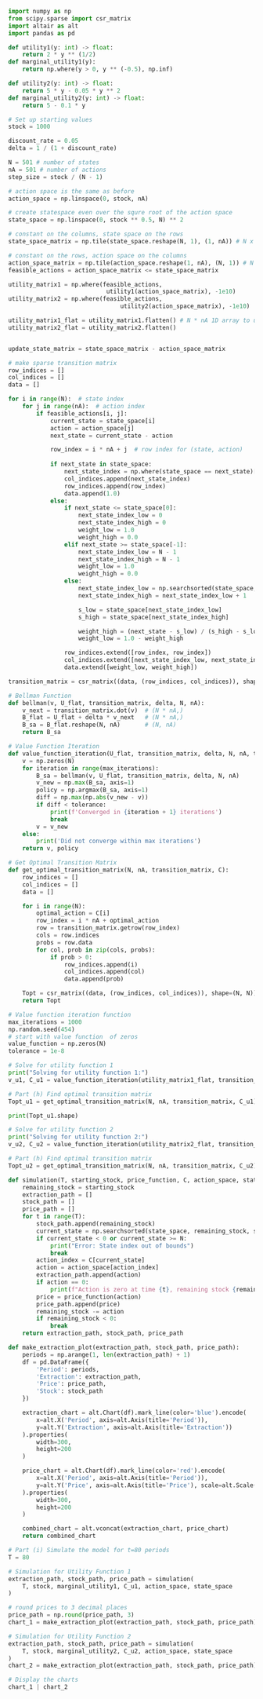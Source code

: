 ```python
import numpy as np
from scipy.sparse import csr_matrix
import altair as alt
import pandas as pd

def utility1(y: int) -> float:
    return 2 * y ** (1/2)
def marginal_utility1(y):
    return np.where(y > 0, y ** (-0.5), np.inf)

def utility2(y: int) -> float:
    return 5 * y - 0.05 * y ** 2
def marginal_utility2(y: int) -> float:
    return 5 - 0.1 * y

# Set up starting values
stock = 1000

discount_rate = 0.05
delta = 1 / (1 + discount_rate)

N = 501 # number of states
nA = 501 # number of actions
step_size = stock / (N - 1)

# action space is the same as before
action_space = np.linspace(0, stock, nA)

# create statespace even over the squre root of the action space
state_space = np.linspace(0, stock ** 0.5, N) ** 2

# constant on the columns, state space on the rows
state_space_matrix = np.tile(state_space.reshape(N, 1), (1, nA)) # N x nA

# constant on the rows, action space on the columns
action_space_matrix = np.tile(action_space.reshape(1, nA), (N, 1)) # N x nA
feasible_actions = action_space_matrix <= state_space_matrix

utility_matrix1 = np.where(feasible_actions, 
                            utility1(action_space_matrix), -1e10)    
utility_matrix2 = np.where(feasible_actions,
                                utility2(action_space_matrix), -1e10)

utility_matrix1_flat = utility_matrix1.flatten() # N * nA 1D array to use in Bellman with trnasition matrix
utility_matrix2_flat = utility_matrix2.flatten()


update_state_matrix = state_space_matrix - action_space_matrix
```

```python
# make sparse transition matrix
row_indices = []
col_indices = []
data = []

for i in range(N):  # state index
    for j in range(nA):  # action index
        if feasible_actions[i, j]:
            current_state = state_space[i]
            action = action_space[j]
            next_state = current_state - action

            row_index = i * nA + j  # row index for (state, action)
            
            if next_state in state_space:
                next_state_index = np.where(state_space == next_state)[0][0]
                col_indices.append(next_state_index)
                row_indices.append(row_index)
                data.append(1.0)
            else:
                if next_state <= state_space[0]:
                    next_state_index_low = 0
                    next_state_index_high = 0
                    weight_low = 1.0
                    weight_high = 0.0
                elif next_state >= state_space[-1]:
                    next_state_index_low = N - 1
                    next_state_index_high = N - 1
                    weight_low = 1.0
                    weight_high = 0.0
                else:
                    next_state_index_low = np.searchsorted(state_space, next_state, side='right') - 1
                    next_state_index_high = next_state_index_low + 1

                    s_low = state_space[next_state_index_low]
                    s_high = state_space[next_state_index_high]

                    weight_high = (next_state - s_low) / (s_high - s_low)
                    weight_low = 1.0 - weight_high

                row_indices.extend([row_index, row_index])
                col_indices.extend([next_state_index_low, next_state_index_high])
                data.extend([weight_low, weight_high])

transition_matrix = csr_matrix((data, (row_indices, col_indices)), shape=(N * nA, N))

# Bellman Function
def bellman(v, U_flat, transition_matrix, delta, N, nA):
    v_next = transition_matrix.dot(v)  # (N * nA,)
    B_flat = U_flat + delta * v_next   # (N * nA,)
    B_sa = B_flat.reshape(N, nA)       # (N, nA)
    return B_sa

# Value Function Iteration
def value_function_iteration(U_flat, transition_matrix, delta, N, nA, tolerance, max_iterations):
    v = np.zeros(N)
    for iteration in range(max_iterations):
        B_sa = bellman(v, U_flat, transition_matrix, delta, N, nA)
        v_new = np.max(B_sa, axis=1)
        policy = np.argmax(B_sa, axis=1)
        diff = np.max(np.abs(v_new - v))
        if diff < tolerance:
            print(f'Converged in {iteration + 1} iterations')
            break
        v = v_new
    else:
        print('Did not converge within max iterations')
    return v, policy

# Get Optimal Transition Matrix
def get_optimal_transition_matrix(N, nA, transition_matrix, C):
    row_indices = []
    col_indices = []
    data = []

    for i in range(N):
        optimal_action = C[i]
        row_index = i * nA + optimal_action
        row = transition_matrix.getrow(row_index)
        cols = row.indices
        probs = row.data
        for col, prob in zip(cols, probs):
            if prob > 0:
                row_indices.append(i)
                col_indices.append(col)
                data.append(prob)

    Topt = csr_matrix((data, (row_indices, col_indices)), shape=(N, N))
    return Topt

# Value function iteration function
max_iterations = 1000
np.random.seed(454)
# start with value function  of zeros
value_function = np.zeros(N)
tolerance = 1e-8

# Solve for utility function 1
print("Solving for utility function 1:")
v_u1, C_u1 = value_function_iteration(utility_matrix1_flat, transition_matrix, delta, N, nA, tolerance, max_iterations)

# Part (h) Find optimal transition matrix
Topt_u1 = get_optimal_transition_matrix(N, nA, transition_matrix, C_u1) 

print(Topt_u1.shape)

# Solve for utility function 2
print("Solving for utility function 2:")
v_u2, C_u2 = value_function_iteration(utility_matrix2_flat, transition_matrix, delta, N, nA, tolerance, max_iterations)

# Part (h) Find optimal transition matrix
Topt_u2 = get_optimal_transition_matrix(N, nA, transition_matrix, C_u2)

```


```python

def simulation(T, starting_stock, price_function, C, action_space, state_space):
    remaining_stock = starting_stock
    extraction_path = []
    stock_path = []
    price_path = []
    for t in range(T):
        stock_path.append(remaining_stock)
        current_state = np.searchsorted(state_space, remaining_stock, side='right') - 1
        if current_state < 0 or current_state >= N:
            print("Error: State index out of bounds")
            break
        action_index = C[current_state]
        action = action_space[action_index]
        extraction_path.append(action)
        if action == 0:
            print(f"Action is zero at time {t}, remaining stock {remaining_stock}")
        price = price_function(action)
        price_path.append(price)
        remaining_stock -= action
        if remaining_stock < 0:
            break
    return extraction_path, stock_path, price_path

def make_extraction_plot(extraction_path, stock_path, price_path):
    periods = np.arange(1, len(extraction_path) + 1)
    df = pd.DataFrame({
        'Period': periods,
        'Extraction': extraction_path,
        'Price': price_path,
        'Stock': stock_path
    })

    extraction_chart = alt.Chart(df).mark_line(color='blue').encode(
        x=alt.X('Period', axis=alt.Axis(title='Period')),
        y=alt.Y('Extraction', axis=alt.Axis(title='Extraction'))
    ).properties(
        width=300,
        height=200
    )

    price_chart = alt.Chart(df).mark_line(color='red').encode(
        x=alt.X('Period', axis=alt.Axis(title='Period')),
        y=alt.Y('Price', axis=alt.Axis(title='Price'), scale=alt.Scale(zero=False))
    ).properties(
        width=300,
        height=200
    )

    combined_chart = alt.vconcat(extraction_chart, price_chart)
    return combined_chart

# Part (i) Simulate the model for t=80 periods
T = 80

# Simulation for Utility Function 1
extraction_path, stock_path, price_path = simulation(
    T, stock, marginal_utility1, C_u1, action_space, state_space
)

# round prices to 3 decimal places
price_path = np.round(price_path, 3)
chart_1 = make_extraction_plot(extraction_path, stock_path, price_path)

# Simulation for Utility Function 2
extraction_path, stock_path, price_path = simulation(
    T, stock, marginal_utility2, C_u2, action_space, state_space
)
chart_2 = make_extraction_plot(extraction_path, stock_path, price_path)

# Display the charts
chart_1 | chart_2
```